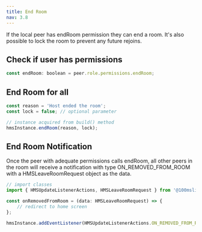 ```yaml
---
title: End Room
nav: 3.8
---
```


If the local peer has endRoom permission they can end a room. It's also possible to lock the room to prevent any future rejoins.

## Check if user has permissions

```js
const endRoom: boolean = peer.role.permissions.endRoom;
```

## End Room for all

```js
const reason = 'Host ended the room';
const lock = false; // optional parameter

// instance acquired from build() method
hmsInstance.endRoom(reason, lock);
```

## End Room Notification

Once the peer with adequate permissions calls endRoom, all other peers in the room will receive a notification with type ON_REMOVED_FROM_ROOM with a HMSLeaveRoomRequest object as the data.

```js
// import classes
import { HMSUpdateListenerActions, HMSLeaveRoomRequest } from '@100mslive/react-native-hms';

const onRemovedFromRoom = (data: HMSLeaveRoomRequest) => {
    // redirect to home screen
};

hmsInstance.addEventListener(HMSUpdateListenerActions.ON_REMOVED_FROM_ROOM, onRemovedFromRoom);
```
